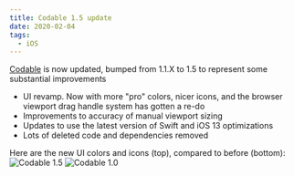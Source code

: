```yaml
---
title: Codable 1.5 update
date: 2020-02-04
tags:
  - iOS
---
```


[Codable](http://appstore.com/codable) is now updated, bumped from 1.1.X to 1.5 to represent some substantial improvements

- UI revamp. Now with more "pro" colors, nicer icons, and the browser viewport drag handle system has gotten a re-do
- Improvements to accuracy of manual viewport sizing
- Updates to use the latest version of Swift and iOS 13 optimizations
- Lots of deleted code and dependencies removed  

Here are the new UI colors and icons (top), compared to before (bottom):
![Codable 1.5](../../pages/projects/codable-1-5-1.png)
![Codable 1.0](../codable-for-ios-released/codable-1-0-3.jpg)
